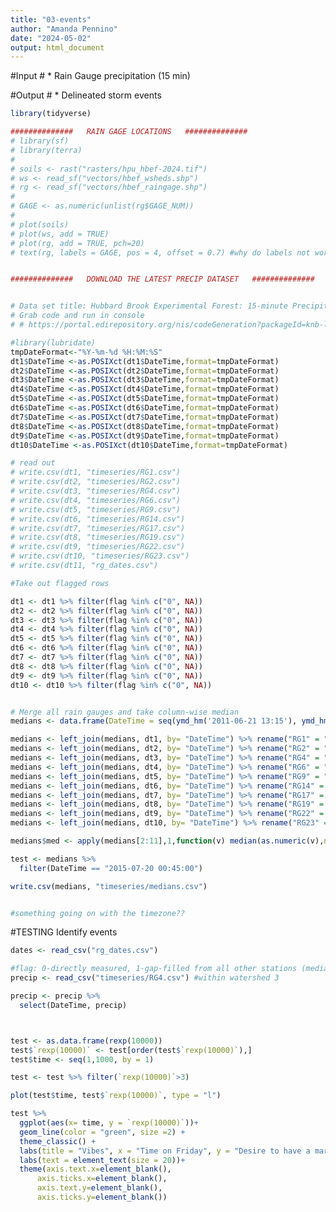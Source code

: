```yaml
---
title: "03-events"
author: "Amanda Pennino"
date: "2024-05-02"
output: html_document
---
```



#Input
# * Rain Gauge precipitation (15 min)

#Output
# * Delineated storm events


```r

library(tidyverse)

```



```r

##############   RAIN GAGE LOCATIONS   ##############
# library(sf)
# library(terra)
# 
# soils <- rast("rasters/hpu_hbef-2024.tif")
# ws <- read_sf("vectors/hbef_wsheds.shp")
# rg <- read_sf("vectors/hbef_raingage.shp")
# 
# GAGE <- as.numeric(unlist(rg$GAGE_NUM))
# 
# plot(soils)
# plot(ws, add = TRUE)
# plot(rg, add = TRUE, pch=20)
# text(rg, labels = GAGE, pos = 4, offset = 0.7) #why do labels not work???


##############   DOWNLOAD THE LATEST PRECIP DATASET   ##############


# Data set title: Hubbard Brook Experimental Forest: 15-minute Precipitation Measurements, 2011 - present.
# Grab code and run in console
# # https://portal.edirepository.org/nis/codeGeneration?packageId=knb-lter-hbr.277.8&statisticalFileType=r

#library(lubridate)
tmpDateFormat<-"%Y-%m-%d %H:%M:%S"
dt1$DateTime <-as.POSIXct(dt1$DateTime,format=tmpDateFormat)
dt2$DateTime <-as.POSIXct(dt2$DateTime,format=tmpDateFormat)
dt3$DateTime <-as.POSIXct(dt3$DateTime,format=tmpDateFormat)
dt4$DateTime <-as.POSIXct(dt4$DateTime,format=tmpDateFormat)
dt5$DateTime <-as.POSIXct(dt5$DateTime,format=tmpDateFormat)
dt6$DateTime <-as.POSIXct(dt6$DateTime,format=tmpDateFormat)
dt7$DateTime <-as.POSIXct(dt7$DateTime,format=tmpDateFormat)
dt8$DateTime <-as.POSIXct(dt8$DateTime,format=tmpDateFormat)
dt9$DateTime <-as.POSIXct(dt9$DateTime,format=tmpDateFormat)
dt10$DateTime <-as.POSIXct(dt10$DateTime,format=tmpDateFormat)

# read out
# write.csv(dt1, "timeseries/RG1.csv")
# write.csv(dt2, "timeseries/RG2.csv")
# write.csv(dt3, "timeseries/RG4.csv")
# write.csv(dt4, "timeseries/RG6.csv")
# write.csv(dt5, "timeseries/RG9.csv")
# write.csv(dt6, "timeseries/RG14.csv")
# write.csv(dt7, "timeseries/RG17.csv")
# write.csv(dt8, "timeseries/RG19.csv")
# write.csv(dt9, "timeseries/RG22.csv")
# write.csv(dt10, "timeseries/RG23.csv")
# write.csv(dt11, "rg_dates.csv")

#Take out flagged rows

dt1 <- dt1 %>% filter(flag %in% c("0", NA))
dt2 <- dt2 %>% filter(flag %in% c("0", NA))
dt3 <- dt3 %>% filter(flag %in% c("0", NA))
dt4 <- dt4 %>% filter(flag %in% c("0", NA))
dt5 <- dt5 %>% filter(flag %in% c("0", NA))
dt6 <- dt6 %>% filter(flag %in% c("0", NA))
dt7 <- dt7 %>% filter(flag %in% c("0", NA))
dt8 <- dt8 %>% filter(flag %in% c("0", NA))
dt9 <- dt9 %>% filter(flag %in% c("0", NA))
dt10 <- dt10 %>% filter(flag %in% c("0", NA))


# Merge all rain gauges and take column-wise median
medians <- data.frame(DateTime = seq(ymd_hm('2011-06-21 13:15'), ymd_hm('2024-01-01 13:15'), by = '15 mins'))

medians <- left_join(medians, dt1, by= "DateTime") %>% rename("RG1" = "precip") %>% select(DateTime, RG1)
medians <- left_join(medians, dt2, by= "DateTime") %>% rename("RG2" = "precip") %>% select(DateTime, RG1, RG2)
medians <- left_join(medians, dt3, by= "DateTime") %>% rename("RG4" = "precip") %>% select(DateTime, RG1, RG2, RG4)
medians <- left_join(medians, dt4, by= "DateTime") %>% rename("RG6" = "precip") %>% select(DateTime, RG1, RG2, RG4, RG6)
medians <- left_join(medians, dt5, by= "DateTime") %>% rename("RG9" = "precip") %>% select(DateTime, RG1, RG2, RG4, RG6, RG9)
medians <- left_join(medians, dt6, by= "DateTime") %>% rename("RG14" = "precip") %>% select(DateTime, RG1, RG2, RG4, RG6, RG9, RG14)
medians <- left_join(medians, dt7, by= "DateTime") %>% rename("RG17" = "precip") %>% select(DateTime, RG1, RG2, RG4, RG6, RG9, RG14, RG17)
medians <- left_join(medians, dt8, by= "DateTime") %>% rename("RG19" = "precip") %>% select(DateTime, RG1, RG2, RG4, RG6, RG9, RG14, RG17, RG19)
medians <- left_join(medians, dt9, by= "DateTime") %>% rename("RG22" = "precip") %>% select(DateTime, RG1, RG2, RG4, RG6, RG9, RG14, RG17, RG19, RG22)
medians <- left_join(medians, dt10, by= "DateTime") %>% rename("RG23" = "precip") %>% select(DateTime, RG1, RG2, RG4, RG6, RG9, RG14, RG17, RG19, RG22, RG23)

medians$med <- apply(medians[2:11],1,function(v) median(as.numeric(v),na.rm = T))

test <- medians %>%
  filter(DateTime == "2015-07-20 00:45:00")

write.csv(medians, "timeseries/medians.csv")


#something going on with the timezone??


```

#TESTING
Identify events
```r


dates <- read_csv("rg_dates.csv")

#flag: 0-directly measured, 1-gap-filled from all other stations (median value) for same time period
precip <- read_csv("timeseries/RG4.csv") #within watershed 3

precip <- precip %>% 
  select(DateTime, precip)



test <- as.data.frame(rexp(10000))
test$`rexp(10000)` <- test[order(test$`rexp(10000)`),]
test$time <- seq(1,1000, by = 1)

test <- test %>% filter(`rexp(10000)`>3)

plot(test$time, test$`rexp(10000)`, type = "l")

test %>%
  ggplot(aes(x= time, y = `rexp(10000)`))+
  geom_line(color = "green", size =2) +
  theme_classic() +
  labs(title = "Vibes", x = "Time on Friday", y = "Desire to have a margarita") +
  labs(text = element_text(size = 20))+
  theme(axis.text.x=element_blank(), 
      axis.ticks.x=element_blank(), 
      axis.text.y=element_blank(), 
      axis.ticks.y=element_blank()) 

```




